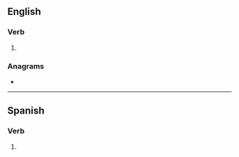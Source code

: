 ==English==

===Verb===
{{head|en|verb form}}

# {{en-third-person singular of|reproduce}}

===Anagrams===
* {{anagrams|en|a=cdeeoprrsu|precoursed|procedures}}

----

==Spanish==

===Verb===
{{head|es|verb form}}

# {{es-verb form of|reproducir}}